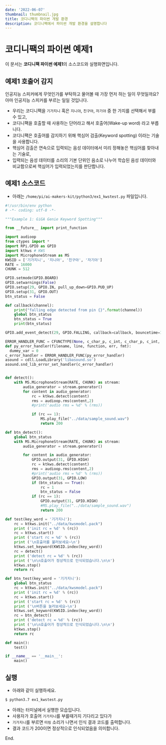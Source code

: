 ```yaml
---
date: '2022-06-07'
thumbnail: thumbnail.jpg
title: 코디니팩의 파이썬 개발 환경
description: 코디니팩에서 파이썬 개발 환경을 설명합니다
---
```


# 코디니팩의 파이썬 예제1

<MdxTextBox>
    <Box sx={{ color: 'secondary.main', fontWeight: 600, mb: 1 }}>
        이 문서는 <b>코디니팩 파이썬 예제1</b>의 소스코드와 실행화면입니다.
    </Box>
</MdxTextBox>

## 예제1 호출어 감지

인공지능 스피커에게 무엇인가를 부탁하고 물어볼 때 가장 먼저 하는 일이 무엇일까요? 아마 인공지능 스피커를 부르는 일일 것입니다.

-   우리는 코디니팩을 `기가지니` 혹은 `지니야`, `친구야`, `자기야` 중 한 가지를 선택해서 부를 수 있고,
-   코디니팩을 호출할 때 사용하는 단어라고 해서 호출어(Wake-up word) 라고 부릅니다.
-   코디니팩은 호출어를 감지하기 위해 핵심어 검출(Keyword spotting) 이라는 기술을 사용합니다.
-   핵심어 검출은 연속으로 입력되는 음성 데이터에서 미리 정해놓은 핵심어를 찾아내는 기술로,
-   입력되는 음성 데이터를 소리의 기본 단위인 음소로 나누어 학습된 음성 데이터와 비교함으로써 핵심어가 입력되었는지를 판단합니다.

<MdxImageView src="/images/codinypack-py/kws1.png" caption="호출어 개념" />

## 예제1 소스코드

-   아래는 `/home/pi/ai-makers-kit/python3/ex1_kwstest.py` 파일입니다.

```python
#!/usr/bin/env python
# -*- coding: utf-8 -*-

"""Example 1: GiGA Genie Keyword Spotting"""

from __future__ import print_function

import audioop
from ctypes import *
import RPi.GPIO as GPIO
import ktkws # KWS
import MicrophoneStream as MS
KWSID = ['기가지니', '지니야', '친구야', '자기야']
RATE = 16000
CHUNK = 512

GPIO.setmode(GPIO.BOARD)
GPIO.setwarnings(False)
GPIO.setup(29, GPIO.IN, pull_up_down=GPIO.PUD_UP)
GPIO.setup(31, GPIO.OUT)
btn_status = False

def callback(channel):
    print("falling edge detected from pin {}".format(channel))
    global btn_status
    btn_status = True
    print(btn_status)

GPIO.add_event_detect(29, GPIO.FALLING, callback=callback, bouncetime=10)

ERROR_HANDLER_FUNC = CFUNCTYPE(None, c_char_p, c_int, c_char_p, c_int, c_char_p)
def py_error_handler(filename, line, function, err, fmt):
  dummy_var = 0
c_error_handler = ERROR_HANDLER_FUNC(py_error_handler)
asound = cdll.LoadLibrary('libasound.so')
asound.snd_lib_error_set_handler(c_error_handler)


def detect():
    with MS.MicrophoneStream(RATE, CHUNK) as stream:
        audio_generator = stream.generator()
        for content in audio_generator:
            rc = ktkws.detect(content)
            rms = audioop.rms(content,2)
            #print('audio rms = %d' % (rms))

            if (rc == 1):
                MS.play_file("../data/sample_sound.wav")
                return 200

def btn_detect():
    global btn_status
    with MS.MicrophoneStream(RATE, CHUNK) as stream:
        audio_generator = stream.generator()

        for content in audio_generator:
            GPIO.output(31, GPIO.HIGH)
            rc = ktkws.detect(content)
            rms = audioop.rms(content,2)
            #print('audio rms = %d' % (rms))
            GPIO.output(31, GPIO.LOW)
            if (btn_status == True):
                rc = 1
                btn_status = False
            if (rc == 1):
                GPIO.output(31, GPIO.HIGH)
                #MS.play_file("../data/sample_sound.wav")
                return 200

def test(key_word = '기가지니'):
    rc = ktkws.init("../data/kwsmodel.pack")
    print ('init rc = %d' % (rc))
    rc = ktkws.start()
    print ('start rc = %d' % (rc))
    print ('\n호출어를 불러보세요~\n')
    ktkws.set_keyword(KWSID.index(key_word))
    rc = detect()
    print ('detect rc = %d' % (rc))
    print ('\n\n호출어가 정상적으로 인식되었습니다.\n\n')
    ktkws.stop()
    return rc

def btn_test(key_word = '기가지니'):
    global btn_status
    rc = ktkws.init("../data/kwsmodel.pack")
    print ('init rc = %d' % (rc))
    rc = ktkws.start()
    print ('start rc = %d' % (rc))
    print ('\n버튼을 눌러보세요~\n')
    ktkws.set_keyword(KWSID.index(key_word))
    rc = btn_detect()
    print ('detect rc = %d' % (rc))
    print ('\n\n호출어가 정상적으로 인식되었습니다.\n\n')
    ktkws.stop()
    return rc

def main():
    test()

if __name__ == '__main__':
    main()
```

## 실행

-   아래와 같이 실행하세요.

```bash
$ python3.7 ex1_kwstest.py
```

-   아래는 터미널에서 실행한 모습입니다.
-   사용자가 호출어 `기가지니`를 부를때가지 기다리고 있다가
-   `기가지니`를 부르면 `띠링` 소리가 나면서 인식 결과 코드를 출력합니다.
-   결과 코드가 200이면 정상적으로 인식되었음을 의미합니다.

<MdxImageView src="/images/codinypack-py/ex1_out1.png" caption="예제 실행" />

<PyExampleLinkBox exampleId="ex1" />

End.
